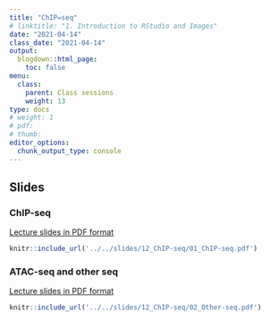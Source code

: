 ```yaml
---
title: "ChIP=seq"
# linktitle: "1. Introduction to RStudio and Images"
date: "2021-04-14"
class_date: "2021-04-14"
output:
  blogdown::html_page:
    toc: false
menu:
  class:
    parent: Class sessions
    weight: 13
type: docs
# weight: 1 
# pdf: 
# thumb: 
editor_options: 
  chunk_output_type: console
---
```


## Slides

### ChIP-seq

<a href="../../slides/12_ChIP-seq/01_ChIP-seq.pdf" target="_blank">Lecture slides in PDF format</a>

```r
knitr::include_url('../../slides/12_ChIP-seq/01_ChIP-seq.pdf')
```

### ATAC-seq and other seq

<a href="../../slides/12_ChIP-seq/02_Other-seq.pdf" target="_blank">Lecture slides in PDF format</a>

```r
knitr::include_url('../../slides/12_ChIP-seq/02_Other-seq.pdf')
```
